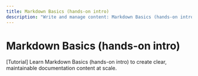 ```yaml
---
title: Markdown Basics (hands-on intro)
description: "Write and manage content: Markdown Basics (hands-on intro) in Documentation.AI."
---
```


# Markdown Basics (hands-on intro)

[Tutorial] Learn Markdown Basics (hands-on intro) to create clear, maintainable documentation content at scale.
